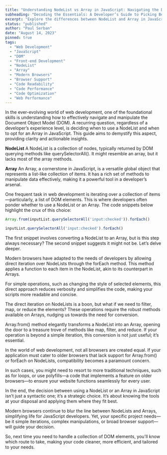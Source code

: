 ```yaml
---
title: "Understanding NodeList vs Array in JavaScript: Navigating the DOM"
subheading: "Decoding the Essentials: A Developer’s Guide to Picking Between NodeList and Array in JavaScript"
excerpt: "Explore the differences between NodeList and Array in JavaScript. This comprehensive guide offers clear insights on DOM manipulation, browser compatibility, and when to use each approach. Perfect for new and experienced developers aiming for efficient, optimized code."
status: "published"
author: "Paul Serban"
date: "August 14, 2023"
pinned: true
tags:
  - "Web Development"
  - "JavaScript"
  - "DOM"
  - "Front-end Development"
  - "NodeList"
  - "Array"
  - "Modern Browsers"
  - "Browser Support"
  - "Code Readability"
  - "Code Performance"
  - "Code Optimization"
  - "Web Performance"
---
```


<Heading
    mainText="Introduction"
    hasSeparator={true}
    level={2}
/>

In the ever-evolving world of web development, one of the foundational skills is understanding how to effectively navigate and manipulate the Document Object Model (DOM). A recurring question, regardless of a developer’s experience level, is deciding when to use a NodeList and when to opt for an Array in JavaScript. This guide aims to demystify this aspect, providing clarity and actionable insights.

<Heading
    mainText="Understanding the Basics"
    subheadingText="NodeList and Array"
    hasSeparator={true}
    level={2}
/>

**NodeList**
A NodeList is a collection of nodes, typically returned by DOM querying methods like querySelectorAll(). It might resemble an array, but it lacks most of the array methods.

**Array**
An Array, a cornerstone in JavaScript, is a versatile global object that represents a list-like collection of items. It has a rich set of methods to manipulate data effectively, making it a powerful tool in a developer’s arsenal.

<Heading
    mainText="Iterating Over DOM Elements"
    subheadingText="A Common Challenge"
    hasSeparator={true}
    level={2}
/>

One frequent task in web development is iterating over a collection of items—particularly, a list of DOM elements. This is where developers often ponder whether to use a NodeList or an Array. The code snippets below highlight the crux of this choice:

```javascript
Array.from(inputList.querySelectorAll('input:checked')).forEach()
```

```javascript
inputList.querySelectorAll('input:checked').forEach()
```
The first snippet involves converting a NodeList to an Array, but is this step always necessary? The second snippet suggests it might not be. Let’s delve deeper.

<Heading
    mainText="The Modern Solution"
    subheadingText="Enhanced NodeLists"
    hasSeparator={true}
    level={2}
/>

Modern browsers have adapted to the needs of developers by allowing direct iteration over NodeLists through the forEach method. This method applies a function to each item in the NodeList, akin to its counterpart in Arrays.

For simple operations, such as changing the style of selected elements, this direct approach reduces verbosity and simplifies the code, making your scripts more readable and concise.

<Heading
    mainText="When to Convert a NodeList to an Array"
    hasSeparator={true}
    level={2}
/>

The direct iteration on NodeLists is a boon, but what if we need to filter, map, or reduce the elements? These operations require the robust methods available on Arrays, nudging us towards the need for conversion.

Array.from() method elegantly transforms a NodeList into an Array, opening the door to a treasure trove of methods like map, filter, and reduce. If your operation is beyond a simple iteration, this conversion is not just useful; it’s essential.

<Heading
    mainText="Browser Compatibility"
    subheadingText="A Key Consideration"
    hasSeparator={true}
    level={2}
/>

In the world of web development, not all browsers are created equal. If your application must cater to older browsers that lack support for Array.from() or forEach on NodeLists, compatibility becomes a paramount concern.

In such cases, you might need to resort to more traditional techniques, such as for loops, or use polyfills—a code that implements a feature on older browsers—to ensure your website functions seamlessly for every user.

<Heading
    mainText="Conclusion"
    subheadingText="Making the Right Choice"
    hasSeparator={true}
    level={2}
/>

In the end, the decision between using a NodeList or an Array in JavaScript isn’t just a syntactic one; it’s a strategic choice. It’s about knowing the tools at your disposal and applying them where they fit best.

Modern browsers continue to blur the line between NodeLists and Arrays, simplifying life for JavaScript developers. Yet, your specific project needs—be it simple iterations, complex manipulations, or broad browser support—will guide your decision.

So, next time you need to handle a collection of DOM elements, you'll know which route to take, making your code cleaner, more efficient, and tailored to your needs.